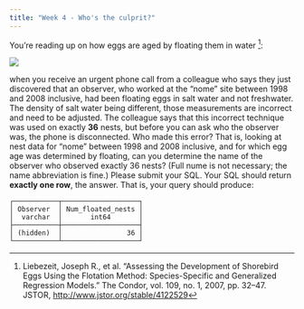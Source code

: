 ```yaml
---
title: "Week 4 - Who's the culprit?"
---
```


You're reading up on how eggs are aged by floating them in water [^1]:

[^1]: Liebezeit, Joseph R., et al. "Assessing the Development of Shorebird Eggs Using the Flotation Method: Species-Specific and Generalized Regression Models." The Condor, vol. 109, no. 1, 2007, pp. 32--47. JSTOR, <http://www.jstor.org/stable/4122529>

![](egg-float-graph.png)

when you receive an urgent phone call from a colleague who says they just discovered that an observer, who worked at the "nome" site between 1998 and 2008 inclusive, had been floating eggs in salt water and not freshwater. The density of salt water being different, those measurements are incorrect and need to be adjusted. The colleague says that this incorrect technique was used on exactly **36** nests, but before you can ask who the observer was, the phone is disconnected. Who made this error? That is, looking at nest data for "nome" between 1998 and 2008 inclusive, and for which egg age was determined by floating, can you determine the name of the observer who observed exactly 36 nests? (Full nume is not necessary; the name abbreviation is fine.) Please submit your SQL. Your SQL should return **exactly one row**, the answer. That is, your query should produce:

```         
┌───────────┬───────────────────┐
│ Observer  │ Num_floated_nests │
│  varchar  │       int64       │
├───────────┼───────────────────┤
│ (hidden)  │                36 │
└───────────┴───────────────────┘
```

